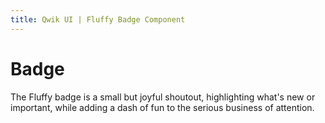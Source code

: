 ```yaml
---
title: Qwik UI | Fluffy Badge Component
---
```



# Badge

The Fluffy badge is a small but joyful shoutout, highlighting what's new or important, while adding a dash of fun to the serious business of attention.

<StatusBanner status={statusByComponent.fluffy.Badge} />

